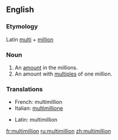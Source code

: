 ==English==

===Etymology===
Latin [[multi]] + [[million]]

===Noun===
{{en-noun}}

# An [[amount]] in the millions.
# An amount with [[multiple]]s of one million.

===Translations===
{{rfc-level|Translations at L3+ (AutoFormat would have corrected level of Translations)}}
{{top}}
* French: multimillion
* Italian: [[multimillione]]
{{mid}}
* Latin: multimillion
{{bottom}}

[[fr:multimillion]]
[[ru:multimillion]]
[[zh:multimillion]]